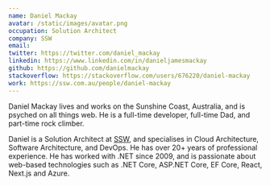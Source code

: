 ```yaml
---
name: Daniel Mackay
avatar: /static/images/avatar.png
occupation: Solution Architect
company: SSW
email: 
twitter: https://twitter.com/daniel_mackay
linkedin: https://www.linkedin.com/in/danieljamesmackay
github: https://github.com/danielmackay
stackoverflow: https://stackoverflow.com/users/676220/daniel-mackay
work: https://ssw.com.au/people/daniel-mackay
---
```


Daniel Mackay lives and works on the Sunshine Coast, Australia, and is psyched on all things web. He is a full-time developer, full-time Dad, and part-time rock climber.

Daniel is a Solution Architect at [SSW](https://ssw.com.au/), and specialises in Cloud Architecture, Software Architecture, and DevOps. He has over 20+ years of professional experience. He has worked with .NET since 2009, and is passionate about web-based technologies such as .NET Core, ASP.NET Core, EF Core, React, Next.js and Azure.